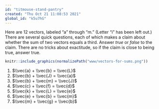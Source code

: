 ```yaml
---
id: "titmouse-stand-pantry"
created: "Thu Oct 21 11:08:53 2021"
global_id: "k5u7hG"
---
```


Here are 12 vectors, labeled "a" through "m." (Letter "i" has been left out.) There are several quick questions, each of which makes a claim about whether the sum of two vectors equals a third. Answer *true* or *false* to the claim. There are no tricks about exactitude, so if the claim is close to being true, answer true.

```r
knitr::include_graphics(normalizePath("www/vectors-for-sums.png"))
```

#. $\\vec{a} + \\vec{b} = \\vec{L}$
#. $\\vec{b} + \\vec{J} = \\vec{a}$
#. $\\vec{b} + \\vec{m} = \\vec{J}$ 
#. $\\vec{c} + \\vec{f} = \\vec{d}$
#. $\\vec{k} + \\vec{L} = \\vec{e}$ 
#. $\\vec{e} + \\vec{b} = \\vec{m}$
#. $\\vec{m} + \\vec{g} = \\vec{b}$ 

